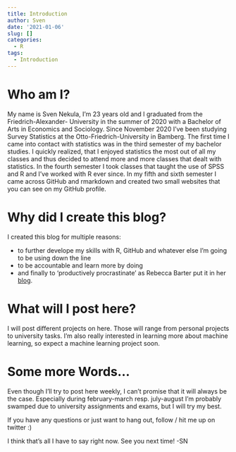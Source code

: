 ```yaml
---
title: Introduction
author: Sven
date: '2021-01-06'
slug: []
categories:
  - R
tags:
  - Introduction
---
```



# Who am I?

My name is Sven Nekula, I'm 23 years old and I graduated from the Friedrich-Alexander-
University in the summer of 2020 with a Bachelor of Arts in Economics and Sociology.
Since November 2020 I've been studying Survey Statistics at the Otto-Friedrich-University in Bamberg.
The first time I came into contact with statistics was in the third semester of my
bachelor studies. I quickly realized, that I enjoyed statistics the most out of all
my classes and thus decided to attend more and more classes that dealt with statistics.
In the fourth semester I took classes that taught the use of SPSS and R and I've worked 
with R ever since. In my fifth and sixth semester I came across GitHub and rmarkdown
and created two small websites that you can see on my GitHub profile. 

# Why did I create this blog?

I created this blog for multiple reasons:


* to further develope my skills with R, GitHub and whatever else I'm going to be using
down the line
* to be accountable and learn more by doing
* and finally to 'productively procrastinate' as Rebecca Barter put it in her [blog](http://www.rebeccabarter.com/blog/2020-02-03_blogger/){target="_blank"}.


# What will I post here?

I will post different projects on here. Those will range from personal projects to university
tasks. I'm also really interested in learning more about machine learning, so expect a
machine learning project soon. 


# Some more Words...

Even though I'll try to post here weekly, I can't promise that it will always be the case.
Especially during february-march resp. july-august I'm probably swamped due to university
assignments and exams, but I will try my best.

If you have any questions or just want to hang out, follow / hit me up on 
twitter :)

I think that's all I have to say right now. See you next time! -SN